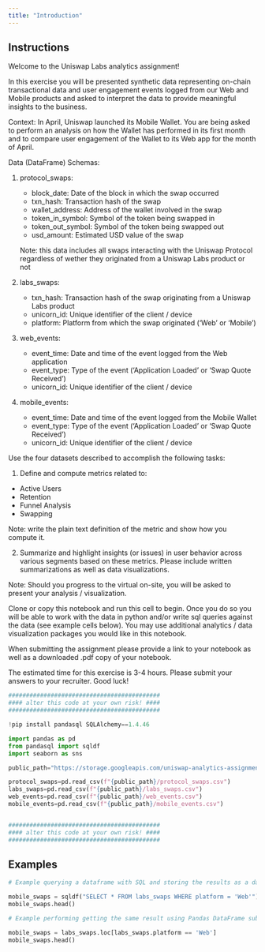 ```yaml
---
title: "Introduction"
---
```


## Instructions

Welcome to the Uniswap Labs analytics assignment!

In this exercise you will be presented synthetic data representing on-chain transactional data and user engagement events logged from our Web and Mobile products and asked to interpret the data to provide meaningful insights to the business.

Context: In April, Uniswap launched its Mobile Wallet. You are being asked to perform an analysis on how the Wallet has performed in its first month and to compare user engagement of the Wallet to its Web app for the month of April.

Data (DataFrame) Schemas:

1.  protocol_swaps:

    -   block_date: Date of the block in which the swap occurred
    -   txn_hash: Transaction hash of the swap
    -   wallet_address: Address of the wallet involved in the swap
    -   token_in_symbol: Symbol of the token being swapped in
    -   token_out_symbol: Symbol of the token being swapped out
    -   usd_amount: Estimated USD value of the swap

    Note: this data includes all swaps interacting with the Uniswap Protocol regardless of wether they originated from a Uniswap Labs product or not

2.  labs_swaps:

    -   txn_hash: Transaction hash of the swap originating from a Uniswap Labs product
    -   unicorn_id: Unique identifier of the client / device
    -   platform: Platform from which the swap originated ('Web' or 'Mobile')

3.  web_events:

    -   event_time: Date and time of the event logged from the Web application
    -   event_type: Type of the event ('Application Loaded' or 'Swap Quote Received')
    -   unicorn_id: Unique identifier of the client / device

4.  mobile_events:

    -   event_time: Date and time of the event logged from the Mobile Wallet
    -   event_type: Type of the event ('Application Loaded' or 'Swap Quote Received')
    -   unicorn_id: Unique identifier of the client / device

Use the four datasets described to accomplish the following tasks:

1)  Define and compute metrics related to:

-   Active Users
-   Retention
-   Funnel Analysis
-   Swapping

Note: write the plain text definition of the metric and show how you compute it.

2)  Summarize and highlight insights (or issues) in user behavior across various segments based on these metrics. Please include written summarizations as well as data visualizations.

Note: Should you progress to the virtual on-site, you will be asked to present your analysis / visualization.

Clone or copy this notebook and run this cell to begin. Once you do so you will be able to work with the data in python and/or write sql queries against the data (see example cells below). You may use additional analytics / data visualization packages you would like in this notebook.

When submitting the assignment please provide a link to your notebook as well as a downloaded .pdf copy of your notebook.

The estimated time for this exercise is 3-4 hours. Please submit your answers to your recruiter. Good luck!

```python
###########################################
#### alter this code at your own risk! ####
###########################################

!pip install pandasql SQLAlchemy==1.4.46

import pandas as pd
from pandasql import sqldf
import seaborn as sns

public_path="https://storage.googleapis.com/uniswap-analytics-assignment"

protocol_swaps=pd.read_csv(f"{public_path}/protocol_swaps.csv")
labs_swaps=pd.read_csv(f"{public_path}/labs_swaps.csv")
web_events=pd.read_csv(f"{public_path}/web_events.csv")
mobile_events=pd.read_csv(f"{public_path}/mobile_events.csv")


###########################################
#### alter this code at your own risk! ####
###########################################
```

## Examples

```python
# Example querying a dataframe with SQL and storing the results as a dataframe

mobile_swaps = sqldf("SELECT * FROM labs_swaps WHERE platform = 'Web'")
mobile_swaps.head()
```

```python
# Example performing getting the same result using Pandas DataFrame subsetting

mobile_swaps = labs_swaps.loc[labs_swaps.platform == 'Web']
mobile_swaps.head()
```
